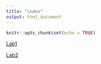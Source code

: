 ```yaml
---
title: "index"
output: html_document
---
```


```r
knitr::opts_chunk$set(echo = TRUE)
```

[Lab1](Lab1_ManyaVivek.html)

[Lab2](Lab2_ManyaVivek.html)

















